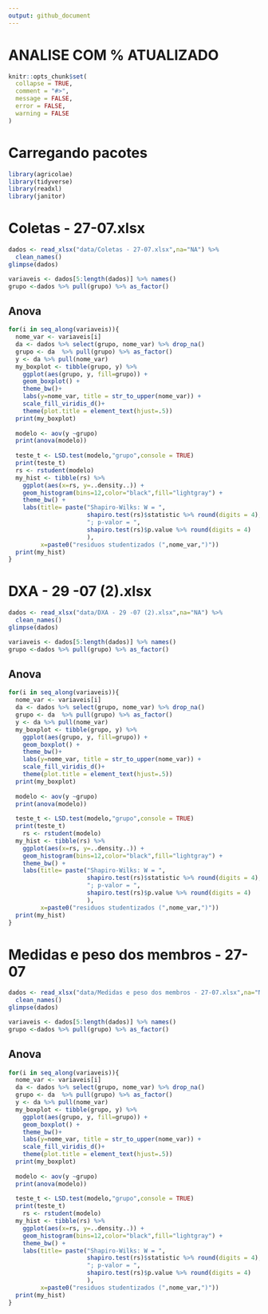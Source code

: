 ```yaml
---
output: github_document
---
```


<!-- README.md is generated from README.Rmd. Please edit that file -->
# ANALISE COM % ATUALIZADO
```r
knitr::opts_chunk$set(
  collapse = TRUE,
  comment = "#>",
  message = FALSE,
  error = FALSE,
  warning = FALSE
)
```
# Carregando pacotes
```r
library(agricolae)
library(tidyverse)
library(readxl)
library(janitor)
```

# Coletas - 27-07.xlsx
```r
dados <- read_xlsx("data/Coletas - 27-07.xlsx",na="NA") %>% 
  clean_names()
glimpse(dados)
```

```r
variaveis <- dados[5:length(dados)] %>% names()
grupo <-dados %>% pull(grupo) %>% as_factor()
```

## Anova

```r
for(i in seq_along(variaveis)){
  nome_var <- variaveis[i]
  da <- dados %>% select(grupo, nome_var) %>% drop_na()
  grupo <- da  %>% pull(grupo) %>% as_factor()
  y <- da %>% pull(nome_var)
  my_boxplot <- tibble(grupo, y) %>% 
    ggplot(aes(grupo, y, fill=grupo)) +
    geom_boxplot() +
    theme_bw()+
    labs(y=nome_var, title = str_to_upper(nome_var)) +
    scale_fill_viridis_d()+
    theme(plot.title = element_text(hjust=.5))
  print(my_boxplot)
  
  modelo <- aov(y ~grupo)
  print(anova(modelo))
  
  teste_t <- LSD.test(modelo,"grupo",console = TRUE)
  print(teste_t)
  rs <- rstudent(modelo)
  my_hist <- tibble(rs) %>% 
    ggplot(aes(x=rs, y=..density..)) +
    geom_histogram(bins=12,color="black",fill="lightgray") +
    theme_bw() +
    labs(title= paste("Shapiro-Wilks: W = ", 
                      shapiro.test(rs)$statistic %>% round(digits = 4),
                      "; p-valor = ",
                      shapiro.test(rs)$p.value %>% round(digits = 4)
                      ),
         x=paste0("residuos studentizados (",nome_var,")"))
  print(my_hist)
}
```


# DXA - 29 -07 (2).xlsx
```r
dados <- read_xlsx("data/DXA - 29 -07 (2).xlsx",na="NA") %>% 
  clean_names()
glimpse(dados)
```

```r
variaveis <- dados[5:length(dados)] %>% names()
grupo <-dados %>% pull(grupo) %>% as_factor()
```

## Anova

```r
for(i in seq_along(variaveis)){
  nome_var <- variaveis[i]
  da <- dados %>% select(grupo, nome_var) %>% drop_na()
  grupo <- da  %>% pull(grupo) %>% as_factor()
  y <- da %>% pull(nome_var)
  my_boxplot <- tibble(grupo, y) %>% 
    ggplot(aes(grupo, y, fill=grupo)) +
    geom_boxplot() +
    theme_bw()+
    labs(y=nome_var, title = str_to_upper(nome_var)) +
    scale_fill_viridis_d()+
    theme(plot.title = element_text(hjust=.5))
  print(my_boxplot)
  
  modelo <- aov(y ~grupo)
  print(anova(modelo))
  
  teste_t <- LSD.test(modelo,"grupo",console = TRUE)
  print(teste_t)
    rs <- rstudent(modelo)
  my_hist <- tibble(rs) %>% 
    ggplot(aes(x=rs, y=..density..)) +
    geom_histogram(bins=12,color="black",fill="lightgray") +
    theme_bw() +
    labs(title= paste("Shapiro-Wilks: W = ", 
                      shapiro.test(rs)$statistic %>% round(digits = 4),
                      "; p-valor = ",
                      shapiro.test(rs)$p.value %>% round(digits = 4)
                      ),
         x=paste0("residuos studentizados (",nome_var,")"))
  print(my_hist)
}
```


# Medidas e peso dos membros - 27-07
```r
dados <- read_xlsx("data/Medidas e peso dos membros - 27-07.xlsx",na="NA") %>% 
  clean_names()
glimpse(dados)
```

```r
variaveis <- dados[5:length(dados)] %>% names()
grupo <-dados %>% pull(grupo) %>% as_factor()
```

## Anova

```r
for(i in seq_along(variaveis)){
  nome_var <- variaveis[i]
  da <- dados %>% select(grupo, nome_var) %>% drop_na()
  grupo <- da  %>% pull(grupo) %>% as_factor()
  y <- da %>% pull(nome_var)
  my_boxplot <- tibble(grupo, y) %>% 
    ggplot(aes(grupo, y, fill=grupo)) +
    geom_boxplot() +
    theme_bw()+
    labs(y=nome_var, title = str_to_upper(nome_var)) +
    scale_fill_viridis_d()+
    theme(plot.title = element_text(hjust=.5))
  print(my_boxplot)
  
  modelo <- aov(y ~grupo)
  print(anova(modelo))
  
  teste_t <- LSD.test(modelo,"grupo",console = TRUE)
  print(teste_t)
    rs <- rstudent(modelo)
  my_hist <- tibble(rs) %>% 
    ggplot(aes(x=rs, y=..density..)) +
    geom_histogram(bins=12,color="black",fill="lightgray") +
    theme_bw() +
    labs(title= paste("Shapiro-Wilks: W = ", 
                      shapiro.test(rs)$statistic %>% round(digits = 4),
                      "; p-valor = ",
                      shapiro.test(rs)$p.value %>% round(digits = 4)
                      ),
         x=paste0("residuos studentizados (",nome_var,")"))
  print(my_hist)
}
```

